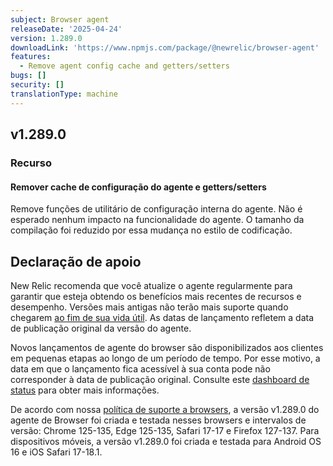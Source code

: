 ```yaml
---
subject: Browser agent
releaseDate: '2025-04-24'
version: 1.289.0
downloadLink: 'https://www.npmjs.com/package/@newrelic/browser-agent'
features:
  - Remove agent config cache and getters/setters
bugs: []
security: []
translationType: machine
---
```


## v1.289.0

### Recurso

#### Remover cache de configuração do agente e getters/setters

Remove funções de utilitário de configuração interna do agente. Não é esperado nenhum impacto na funcionalidade do agente. O tamanho da compilação foi reduzido por essa mudança no estilo de codificação.

## Declaração de apoio

New Relic recomenda que você atualize o agente regularmente para garantir que esteja obtendo os benefícios mais recentes de recursos e desempenho. Versões mais antigas não terão mais suporte quando chegarem [ao fim de sua vida útil](https://docs.newrelic.com/docs/browser/browser-monitoring/getting-started/browser-agent-eol-policy/). As datas de lançamento refletem a data de publicação original da versão do agente.

Novos lançamentos de agente do browser são disponibilizados aos clientes em pequenas etapas ao longo de um período de tempo. Por esse motivo, a data em que o lançamento fica acessível à sua conta pode não corresponder à data de publicação original. Consulte este [dashboard de status](https://newrelic.github.io/newrelic-browser-agent-release/) para obter mais informações.

De acordo com nossa [política de suporte a browsers](https://docs.newrelic.com/docs/browser/new-relic-browser/getting-started/compatibility-requirements-browser-monitoring/#browser-types), a versão v1.289.0 do agente de Browser foi criada e testada nesses browsers e intervalos de versão: Chrome 125-135, Edge 125-135, Safari 17-17 e Firefox 127-137. Para dispositivos móveis, a versão v1.289.0 foi criada e testada para Android OS 16 e iOS Safari 17-18.1.